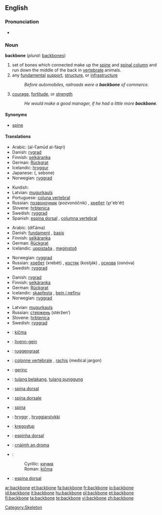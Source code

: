 ==English==

===Pronunciation===
* {{audio|en-us-backbone.ogg|Audio (US)}}

===Noun===
'''backbone'''  (''plural:'' [[backbones]])

# set of bones which connected make up the [[spine]] and [[spinal column]] and run down the middle of the back in [[vertebrate]] animals.
# any [[fundamental]] [[support]], [[structure]], or [[infrastructure]]
#: ''Before automobiles, railroads were a '''backbone''' of commerce.''
# [[courage]], [[fortitude]], or [[strength]]
#: ''He would make a good manager, if he had a little more '''backbone'''.''

====Synonyms====
* [[spine]]

====Translations====
{{trans-top|set of bones which connected make up the spine and spinal column}}
* Arabic: {{ARchar|[[العمود الفقري]]}} (al-ʕamūd al-fáqri) {{m}}
* Danish: [[rygrad]] {{c}}
* Finnish: [[selkäranka]]
* German: [[Rückgrat]] {{n}}
* Icelandic: [[hryggur]] {{m}}
* Japanese: {{Jpan|[[背骨]]}} ({{Jpan|[[せぼね]]}}, sebone)
* Norwegian: [[ryggrad]] {{m|f}}
{{trans-mid}}
* Kurdish: {{KUchar|[[بڕبڕه‌]]}}
* Latvian: [[mugurkauls]] {{m}}
* Portuguese: [[coluna vertebral]] {{f}}
* Russian: [[позвоночник]] (pozvonóčnik) {{m}}, [[хребет]] (χr'eb'ét) {{m}}
* Slovene: [[hrbtenica]] {{f}}
* Swedish: [[ryggrad]] {{c}}
* Spanish: [[espina dorsal]] {{f}}, [[columna vertebral]] {{f}}
{{trans-bottom}}

{{trans-top|any fundamental support, structure, or infrastructure}}
* Arabic: {{ARchar|[[دعامة]]}} (diʕāma) {{f}}
* Danish: [[fundament]] {{n}}, [[basis]] {{c}}
* Finnish: [[selkäranka]]
* German: [[Rückgrat]] {{n}}
* Icelandic: [[uppistaða]] {{f}}, [[meginstoð]] {{f}}
{{trans-mid}}
* Norwegian: [[ryggrad]] {{m|f}}
* Russian: [[хребет]] (xrebét) {{m}}, [[костяк]] (kostják) {{m}}, [[основа]] (osnóva) {{f}}
* Swedish: [[ryggrad]] {{c}}
{{trans-bottom}}

{{trans-top|courage, fortitude, or strength}}
* Danish: [[rygrad]] {{c}}
* Finnish: [[selkäranka]]
* German: [[Rückgrat]] {{n}}
* Icelandic: [[skapfesta]] {{f}}, [[bein í nefinu]] {{n}}
* Norwegian: [[ryggrad]] {{m|f}}
{{trans-mid}}
* Latvian: [[mugurkauls]] {{m}}
* Russian: [[стержень]] (stéržen’) {{m}}
* Slovene: [[hrbtenica]] {{f}}
* Swedish: [[ryggrad]] {{c}}
{{trans-bottom}}

{{checktrans}}

* {{ttbc|Bosnian}}: [[kičma]] {{f}}
* {{ttbc|Breton}}: [[livenn-gein]] {{f}}
* {{ttbc|Dutch}}: [[ruggengraat]] {{m}}
* {{ttbc|French}}: [[colonne vertébrale]] {{f}}, [[rachis]] {{m}} (medical jargon)
* {{ttbc|Hungarian}}: [[gerinc]]
* {{ttbc|Indonesian}}: [[tulang belakang]], [[tulang punggung]]
* {{ttbc|Interlingua}}: [[spina dorsal]]
* {{ttbc|Italian}}: [[spina dorsale]] {{f}}
* {{ttbc|Latin}}: [[spina]] {{f}}
* {{ttbc|Old Norse}}: [[hryggr]] {{m}}, [[hryggjarstykki]] {{n}}
* {{ttbc|Polish}}: [[kręgosłup]] {{m}}
* {{ttbc|Portuguese}}: [[espinha dorsal]] {{f}} {{italbrac|Brazil}}
* {{ttbc|Scottish Gaelic}}: [[cnàimh an droma]] {{m}}
* {{ttbc|Serbian}}:
*: Cyrillic: [[кичма]] {{f}}
*: Roman: [[kičma]] {{f}}
* {{ttbc|Spanish}}: [[espina dorsal]] {{f}}

[[Category:Skeleton]]

[[ar:backbone]]
[[et:backbone]]
[[fa:backbone]]
[[fr:backbone]]
[[io:backbone]]
[[id:backbone]]
[[it:backbone]]
[[hu:backbone]]
[[pl:backbone]]
[[pt:backbone]]
[[fi:backbone]]
[[ta:backbone]]
[[te:backbone]]
[[vi:backbone]]
[[zh:backbone]]